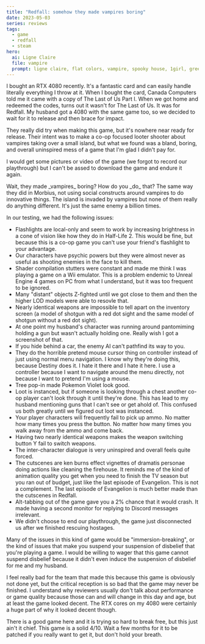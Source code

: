 ```yaml
---
title: "Redfall: somehow they made vampires boring"
date: 2023-05-03
series: reviews
tags:
  - game
  - redfall
  - steam
hero:
  ai: Ligne Claire
  file: vampire
  prompt: ligne claire, flat colors, vampire, spooky house, 1girl, green hair, green eyes, flashlight, indoors, ambiance, face mask, hoodie, pop art
---
```


I bought an RTX 4080 recently. It's a fantastic card and can easily
handle literally everything I throw at it. When I bought the card,
Canada Computers told me it came with a copy of The Last of Us Part I.
When we got home and redeemed the codes, turns out it wasn't for The
Last of Us. It was for Redfall. My husband got a 4080 with the same
game too, so we decided to wait for it to release and then brace for
impact.

They really did try when making this game, but it's nowhere near ready
for release. Their intent was to make a co-op focused looter shooter
about vampires taking over a small island, but what we found was a
bland, boring, and overall uninspired mess of a game that I'm glad I
didn't pay for.

I would get some pictures or video of the game (we forgot to record
our playthrough) but I can't be assed to download the game and endure
it again.

<XeblogConv name="Aoi" mood="wut">
  Wait, they made _vampires_ boring? How do you _do_ that?
</XeblogConv>
<XeblogConv name="Cadey" mood="coffee">
  The same way they did in Morbius, not using social constructs around vampires
  to do innovative things. The island is invaded by vampires but none of them
  really do anything different. It's just the same enemy a billion times.
</XeblogConv>

In our testing, we had the following issues:

- Flashlights are local-only and seem to work by increasing brightness
  in a cone of vision like how they do in Half-Life 2. This would be
  fine, but because this is a co-op game you can't use your friend's
  flashlight to your advantage.
- Our characters have psychic powers but they were almost never as
  useful as shooting enemies in the face to kill them.
- Shader compilation stutters were constant and made me think I was
  playing a game on a Wii emulator. This is a problem endemic to
  Unreal Engine 4 games on PC from what I understand, but it was too
  frequent to be ignored.
- Many "distant" objects Z-fighted until we got close to them and then
  the higher LOD models were able to resovle that.
- Nearly identical weapons are impossible to tell apart on the
  inventory screen (a model of shotgun with a red dot sight and the
  same model of shotgun without a red dot sight).
- At one point my husband's character was running around pantomiming
  holding a gun but wasn't actually holding one. Really wish I got a
  screenshot of that.
- If you hide behind a car, the enemy AI can't pathfind its way to
  you.
- They do the horrible pretend mouse cursor thing on controller
  instead of just using normal menu navigation. I know why they're
  doing this, because Destiny does it. I hate it there and I hate it
  here. I use a controller because I want to navigate around the menu
  directly, not because I want to pretend I'm using a mouse.
- Tree pop-in made Pokemon Violet look good.
- Loot is instanced, but if someone is looking through a chest another
  co-op player can't look through it until they're done. This has lead
  to my husband mentioning guns that I can't see or get ahold of. This
  confused us both greatly until we figured out loot was instanced.
- Your player characters will frequently fail to pick up ammo. No
  matter how many times you press the button. No matter how many times
  you walk away from the ammo and come back.
- Having two nearly identical weapons makes the weapon switching
  button Y fail to switch weapons.
- The inter-character dialogue is very uninspired and overall feels
  quite forced.
- The cutscenes are ken burns effect vignettes of dramatis personae
  doing actions like cleaning the firehouse. It reminds me of the kind
  of animation quality you get when you need to finish the TV season
  but you ran out of budget, just like the last episode of Evangelion.
  This is not a complement. The last episode of Evangelion is much
  better made than the cutscenes in Redfall.
- Alt-tabbing out of the game gave you a 2% chance that it would
  crash. It made having a second monitor for replying to Discord
  messages irrelevant.
- We didn't choose to end our playthrough, the game just disconnected
  us after we finished rescuing hostages.

Many of the issues in this kind of game would be "immersion-breaking",
or the kind of issues that make you suspend your suspension of
disbelief that you're playing a game. I would be willing to wager that
this game cannot suspend disbelief because it didn't even induce the
suspension of disbelief for me and my husband.

I feel really bad for the team that made this because this game is
obviously not done yet, but the critical reception is so bad that the
game may never be finished. I understand why reviewers usually don't
talk about performance or game quality because those can and will
change in this day and age, but at least the game looked decent. The
RTX cores on my 4080 were certainly a huge part of why it looked
decent though.

There is a good game here and it is trying so hard to break free, but
this just ain't it chief. This game is a solid 4/10. Wait a few months
for it to be patched if you really want to get it, but don't hold your
breath.
